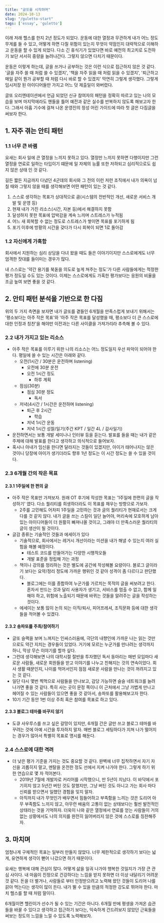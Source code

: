 ```yaml
---
title: "글또를 시작하며"
date: 2024-10-13
slug: "/guletto-start"
tags: ['essay', 'guletto']
---
```


 이래 저래 헬스를 한지 2년 정도가 되었다. 운동에 대한 열정과 무관하게 내가 어느 정도 무게를 들 수 있고, 어떻게 하면 다칠 위험이 있는지 무엇이 약점인지 대략적으로 이해하고 운동을 할 수 있게 되었다. 다소 긴 휴식기가 있었다면 바로 예전의 최고치로 도전하기 보단 서서히 중량을 늘려나간다. 그렇지 않으면 다치기 때문이다.

 운동은 이렇게 하는데, 글을 쓰거나 공부하는 것은 이런 식으로 접근하지 않은 것 같다. '글을 자주 쓸 때 처럼 쓸 수 있겠지', '책을 자주 읽을 때 처럼 읽을 수 있겠지', '퇴근하고 매일 같이 뭔가 공부할 때 처럼 다시 바로 할 수 있겠지' 막연히 그렇게 생각했다. 그렇게 임시저장 된 아이디어들만 가지고 어느 덧 제출일이 와버렸다.

 글또 오리엔테이션에서 언급 되었던 신규 참여자의 패턴을 정확히 따르고 있는 나의 모습을 보며 마지막에라도 핸들을 틀어 예전과 같은 실수를 반복하지 않도록 해보고자 한다. 그래서 아홉 기수에 걸쳐 나온 운영진의 정성 어린 가이드에 따라 첫 글은 다짐글을 써보자 한다.

## 1. 자주 겪는 안티 패턴

### 1.1 너무 큰 바램
 요새는 회사 일에 큰 열정을 느끼지 못하고 있다. 열정만 느끼지 못하면 다행이지만 그런 열정을 연료로 일하는 타입이기 떄문에 일 자체의 능률 또한 저하되고 심리적으로도 쉽지 않은 상태 인 것 같다.

 길든 짧든 지금까지 다녔던 4군데의 회사와 그 전의 이런 저런 조직에서 내가 의욕이 넘칠 때와 그렇지 않을 때를 생각해보면 어떤 패턴이 있는 것 같다.

1) 스스로 생각하는 목표가 상대적으로 큼(시스템의 전반적인 개선, 새로운 서비스 개발 및 운영 등)
2) 현재 내가 가진 리소스(시간, 자본 등)에서 해결하지 못함
3) 달성하지 못한 목표에 압박감을 계속 느끼며 스트레스가 누적됨
4) 어느 새 회복할 수 없는 정도로 스트레스가 쌓이면 목표를 포기하게 됨
5) 포기 이후에 방황의 시간을 갖다가 다시 회복이 되면 1로 돌아감

### 1.2 자신에게 가혹함
 회사에서 지원하는 심리 상담을 다녀 왔을 때도 들은 이야기이지만 스스로에게도 너무 엄격한 잣대를 들이미는 경우가 많다.

 내 스스로는 '약간 용기를 북돋을 의도로 높게 쳐주는 정도'가 다른 사람들에게는 적정한 평가 정도일 수도 있는 것이다. 이제는 스스로에게도 가혹한 평가보다는 응원의 비율을 조금 높여 보면 좋을 것 같다.

## 2. 안티 패턴 분석을 기반으로 한 다짐
  위의 두 가지 측면을 보자면 내가 글또를 곁들인 6개월을 만족스럽게 보내기 위해서는 '평소보다는 아주 작은 목표'와 '아주 작은 목표를 달성했을 때, 평소보다 더 큰 스스로에 대한 인정과 칭찬'을 해야만 이전과는 다른 사이클을 가져가리라 추측해 볼 수 있다.

### 2.2 내가 가지고 있는 리소스
- 아주 작은 목표를 이루기 위한 나의 리소스는 어느 정도일지 우선 파악이 되어야 한다. 평일에 쓸 수 있는 시간은 아래와 같다.
    - 오전(1시간 / 30분은 운전하며 listening)
        - 오전에 30분 운전
        - 오전 1시간 정도
            - 하루 계획
    - 점심(30분)
        - 점심 30분 정도
            - 독서
    - 저녁(4시간 / 1시간은 운전하며 listening)
        - 퇴근 후 2시간
            - 학습
        - 저녁 1시간 운동
        - 저녁 1시간 성찰/일기(주간 KPT / 일간 4L / 감사일기)
- 운전하면서는 보통 개발 세미나나 인터뷰 등을 듣는다. 발표를 들을 때는 내가 같은 주제에 대해 발표를 한다고 생각하고 의식적으로 들어보자.
- 혹시나 아내가 임신을 한다면 달라지는 것들이 있겠지만, 아이가 태어나지는 않은 것이니 당장에 아이가 생기더라도 향후 1년 정도는 이 시간 정도는 쓸 수 있을 것이다.

### 2.3 6개월 간의 작은 목표
#### 2.3.1 1주일에 한 편의 글
- 아주 작은 목표만 가져보자. 원래 OT 후기에 작성한 목표는 '1주일에 한편의 글을 작성하기' 였다. 다소 퀄리티를 희생하더라도 이 목표를 채우는 방향으로 가보자.
    - 2주를 고민해도 어차피 1주일을 고민하는 것과 글의 퀄리티가 현재로서는 크게 다를 것 같지 않다. 내가 글을 쓰는 스킬이 일단 늘어야, 머리속에 모호하게 남아있는 아이디어들이 더 원활히 빠져나올 것이고, 그래야 더 만족스러운 퀄리티의 글이 생산이 될 것이다.
- 글감 종류는 기술적인 것들과 에세이가 있다
    - 기술적으로, 회사에서는 레거시 개선이라는 미션을 내가 해낼 수 있는지 여러 실험을 해볼 예정이다.
        - 테스트 코드를 만들어가는 다양한 시행착오들
        - 개발 표준을 정립해 가는 과정
    - 책이나 강의를 정리하는 것은 별도에 공간에 작성해볼 요량이다. 블로그 글이라기 보다는 요약/정리 정도에 가까운 행위인 것 같아 성격이 좀 다르다고 판단했다.
        - 블로그에는 이를 종합하여 누군가를 가르치는 목적의 글을 써보려고 한다. 혼자서 만드는 것과 달리 사용자가 생기고, 서비스를 멈출 수 없고, 함께 일해야 하고, 위험에 노출되기 때문에 바뀌는 것들을 알려주는 글을 작성하는 것이다.
    - 에세이는 보통 많이 논의 되는 이직/퇴사, 피어프레셔, 조직문화 등에 대한 생각들을 적어볼 수 있겠다.

#### 2.3.2 송파또를 주최/참여하기
- 글또 슬랙을 보며 느껴지는 인싸스러움에, 극단의 내향인에 가까운 나는 읽는 것만으로도 약간 지치는 경우들이 있었다. 거기에 모르는 누군가를 만나려는 생각까지 하니, 막상 무슨 이야기를 할까 싶다.
- 그런데 생각해보면 나의 대학시절 절반을 투자했던 독서 동아리는 매번 모임마다 새로운 사람들, 새로운 회원들을 받고 이야기를 나누고 친해지는 것의 연속이었다. 회사 생활 때문인지, 나이를 먹어서인지 점점 새로운 사람을 만나는 것이 꺼려지고 있는 것 같다.
- 일단 다시 몇번 찍먹으로 사람들을 만나보고, 감당 가능하면 슬슬 네트워크를 늘려나가면 좋을 것 같다. 특히 사는 곳이 문정 쪽이니 이 근처에서 그냥 가볍게 만나고 헤어질 수 있는 사람들이 있으면 좋을 것 같아서, 송파또를 활용해보고자 한다.
- 10기 기간 동안 1번 이상 주최 혹은 참여를 목표로 하고 있다.

#### 2.3.3 블로그 테마를 바꾸지 않기
- 도큐 사우루스를 쓰고 싶은 갈망이 있지만, 6개월 간은 글만 쓰고 블로그 테마를 바꾸려는 것에 아예 시간을 투자하지 말자. 매번 블로그 세팅하다가 지쳐 나가 떨어지는 경우가 많아서 특별히 목표로 명시를 해둔다.

### 2.4 스스로에 대한 격려
- 더 낮은 평가 기준을 가지는 것도 중요할 것 같다. 완벽에 너무 집착하면서 자기 자신을 괴롭히지 말고, 멘탈을 온전한 정도 선에서 지켜 나가야 한다. 그렇게 하기 위한 연습으로 몇 자 적어본다.
    - 2019년 7월에 개발자로 커리어를 시작했으니, 만 5년이 지났다. 이 바닥에서 포기히지 않고 5년간 버틴 것도 잘했지만, 그냥 버틴 것도 아니고 가는 회사 마다 신뢰를 받으면서 일했던 경험을 잊지 말자.
    - 아직까지 내가 무엇인가 배우면서 힘들어하고 부족함을 느끼는 것은 도리어 아무 부족함도 느끼지 않고, 아무런 배움의 고통이 없는 상태보다는 훨씬 발전적인 상태라는 것을 기억하자. 더욱이 나와 같은 열정에서 연료를 얻는 사람들이 거의 없는 상황에서도 나의 의지를 완전히 잃어버리지 않은 것에 스스로를 칭찬해주자.

## 3. 마치며
 엄청나게 구체적인 목표는 일부러 만들지 않았다. 너무 제한적으로 생각하기 보다는 넓게, 유연하게 생각이 뻗어 나갔으면 하기 때문이다.

 요새는 행복에 대해 관심이 많다. 어떻게 삶을 일궈 나가야 행복한 것일지가 가장 큰 관심 사이다. 내 마음이 진정으로 건강하다는 느낌을 받지 못하면 더 이상 내달리기 어려운 것 같다. 돈을 더 벌거나, 사람들로 부터 인정받으려고 노력해 왔던 것들이 도리어 나를 갉아 먹는다는 생각이 많이 든다. 내가 뛸 수 있을 만큼의 적정한 강도로 뛰어야 한다. 마치 헬스를 할 때 처럼 말이다.

 6개월이면 헬린이가 선수가 될 수 있는 기간은 아니다. 6개월 만에 평생을 가져온 습관들을 바꿀 수 있다고 생각하고 접근하기 보다는, 익숙하게 건드려보지 않았던 근육들을 써보는 정도의 느낌을 느낄 수 있도록 노력해보자.
